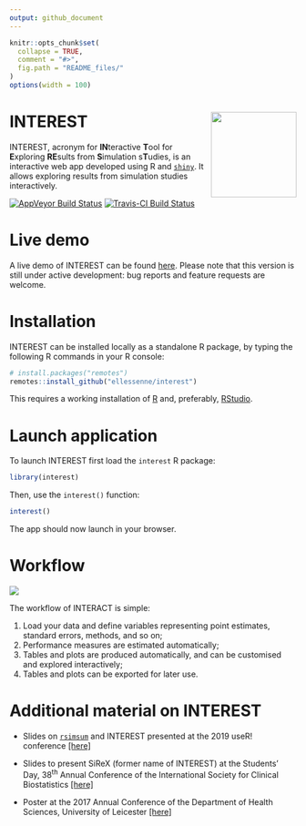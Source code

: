```yaml
---
output: github_document
---
```


<!-- README.md is generated from README.Rmd. Please edit that file -->

```r
knitr::opts_chunk$set(
  collapse = TRUE,
  comment = "#>",
  fig.path = "README_files/"
)
options(width = 100)
```

# INTEREST <img src="man/figures/hex.png" width = "150" align="right" />

INTEREST, acronym for **IN**teractive **T**ool for **E**xploring **RE**sults from **S**imulation s**T**udies, is an interactive web app developed using R and [`shiny`](https://shiny.rstudio.com/). It allows exploring results from simulation studies interactively.

<!-- badges: start -->
[![AppVeyor Build Status](https://ci.appveyor.com/api/projects/status/github/ellessenne/interest?branch=master&svg=true)](https://ci.appveyor.com/project/ellessenne/interest)
[![Travis-CI Build Status](https://travis-ci.org/ellessenne/interest.svg?branch=master)](https://travis-ci.org/ellessenne/interest)
<!-- badges: end -->

# Live demo

A live demo of INTEREST can be found [here](https://interest.shinyapps.io/interest/). Please note that this version is still under active development: bug reports and feature requests are welcome.

# Installation

INTEREST can be installed locally as a standalone R package, by typing the following R commands in your R console:

```r
# install.packages("remotes")
remotes::install_github("ellessenne/interest")
```

This requires a working installation of [R](https://www.r-project.org/) and, preferably, [RStudio](https://www.rstudio.com/).

# Launch application

To launch INTEREST first load the `interest` R package:

```r
library(interest)
```

Then, use the `interest()` function:

```r
interest()
```

The app should now launch in your browser.

# Workflow

![](README_files/sirex-workflow.png)

The workflow of INTERACT is simple: 

1. Load your data and define variables representing point estimates, standard errors, methods, and so on;
1. Performance measures are estimated automatically;
1. Tables and plots are produced automatically, and can be customised and explored interactively;
1. Tables and plots can be exported for later use.

# Additional material on INTEREST

* Slides on [`rsimsum`](https://ellessenne.github.io/rsimsum/) and INTEREST presented at the 2019 useR! conference [[here]](https://github.com/ellessenne/rsimsum/blob/master/inst/Talks/ag-useR-2019.pdf)

* Slides to present SiReX (former name of INTEREST) at the Students’ Day, 38^th^ Annual Conference of the International Society for Clinical Biostatistics [[here]](README_files/iscb38_slides.pdf)

* Poster at the 2017 Annual Conference of the Department of Health Sciences, University of Leicester [[here]](README_files/hs_poster.pdf)
